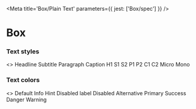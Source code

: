 
<Meta title='Box/Plain Text' parameters={{ jest: ['Box/spec'] }} />

# Box

### Text styles

<Preview>
  <Story name='Text styles'>
    <>
      <Box textStyle='headline'>Headline</Box>
      <Box textStyle='subtitle'>Subtitle</Box>
      <Box textStyle='paragraph'>Paragraph</Box>
      <Box textStyle='caption'>Caption</Box>
      <Box textStyle='h1'>H1</Box>
      <Box textStyle='s1'>S1</Box>
      <Box textStyle='s2'>S2</Box>
      <Box textStyle='p1'>P1</Box>
      <Box textStyle='p2'>P2</Box>
      <Box textStyle='c1'>C1</Box>
      <Box textStyle='c2'>C2</Box>
      <Box textStyle='micro'>Micro</Box>
      <Box textStyle='mono'>Mono</Box>
    </>
  </Story>
</Preview>

### Text colors

<Preview>
  <Story name='Text colors'>
    <>
      <Box textStyle='p1' textColor='default'>Default</Box>
      <Box textStyle='p1' textColor='info'>Info</Box>
      <Box textStyle='p1' textColor='hint'>Hint</Box>
      <Box textStyle='p1' textColor='disabled-label'>Disabled label</Box>
      <Box textStyle='p1' textColor='disabled'>Disabled</Box>
      <Box textStyle='p1' textColor='alternative'>Alternative</Box>
      <Box textStyle='p1' textColor='primary'>Primary</Box>
      <Box textStyle='p1' textColor='success'>Success</Box>
      <Box textStyle='p1' textColor='danger'>Danger</Box>
      <Box textStyle='p1' textColor='warning'>Warning</Box>
    </>
  </Story>
</Preview>
